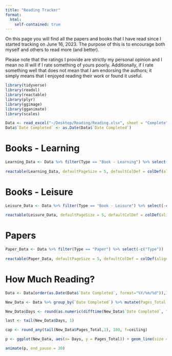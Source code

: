 ```yaml
---
title: "Reading Tracker"
format: 
  html: 
    self-contained: true
---
```


On this page you will find all the papers and books that I have read since I started tracking on June 16, 2023. The purpose of this is to encourage both myself and others to read more (and better).

Please note that the ratings I provide are strictly my personal opinion and I mean no ill will if I rate something of yours poorly. Additionally, if I rate something well that does not mean that I am endorsing the authors; it simply means that I enjoyed reading their work or found it useful.


```r
library(tidyverse)
library(readxl)
library(reactable)
library(plyr)
library(ggimage)
library(gganimate)
library(scales)
```

```r
Data <- read_excel("~/Desktop/Reading/Reading.xlsx", sheet = "Complete")
Data$`Date Completed` <- as.Date(Data$`Date Completed`)
```

# Books - Learning
```r
Learning_Data <- Data %>% filter(Type == "Book - Learning") %>% select(-c("Type"))
  
reactable(Learning_Data, defaultPageSize = 5, defaultColDef = colDef(align = "center"), searchable = TRUE, striped = TRUE, highlight = TRUE, bordered = TRUE, theme = reactableTheme(borderColor = "black", stripedColor = "#E6E6FA", highlightColor = "#E0FFFF", cellPadding = "8px 12px"))
```

# Books - Leisure
```r
Leisure_Data <- Data %>% filter(Type == "Book - Leisure") %>% select(-c("Type"))
  
reactable(Leisure_Data, defaultPageSize = 5, defaultColDef = colDef(align = "center"), searchable = TRUE, striped = TRUE, highlight = TRUE, bordered = TRUE, theme = reactableTheme(borderColor = "black", stripedColor = "#E6E6FA", highlightColor = "#E0FFFF", cellPadding = "8px 12px"))
```

# Papers
```r
Paper_Data <- Data %>% filter(Type == "Paper") %>% select(-c("Type"))
  
reactable(Paper_Data, defaultPageSize = 5, defaultColDef = colDef(align = "center"), searchable = TRUE, striped = TRUE, highlight = TRUE, bordered = TRUE, theme = reactableTheme(borderColor = "black", stripedColor = "#E6E6FA", highlightColor = "#E0FFFF", cellPadding = "8px 12px"))
```

# How Much Reading?
```r
Data <- Data[order(as.Date(Data$`Date Completed`, format="%Y/%m/%d")),]

New_Data <- Data %>% group_by(`Date Completed`) %>% mutate(Pages_Total = cumsum(Pages)) %>% top_n(1, Pages_Total)

New_Data$Days <- round(as.numeric(difftime(New_Data$`Date Completed`, "2023-06-16", units = "days")))

last <- tail(New_Data$Days, 1)

cap <- round_any(tail(New_Data$Pages_Total,1), 100, f=ceiling)

p <- ggplot(New_Data, aes(x= Days, y = Pages_Total)) + geom_line(size = 1.75, aes(color = 'lightblue')) + geom_point() + xlab("Days since June 16, 2023") + ylab("Total Pages Read") + scale_color_manual(values=c("#E6E6FA")) + xlim(0,last) + ylim(0,cap) + theme_classic() + theme(legend.position = "none")  + scale_x_continuous(breaks = pretty_breaks()) + transition_reveal(Days)

animate(p, end_pause = 30)
```

